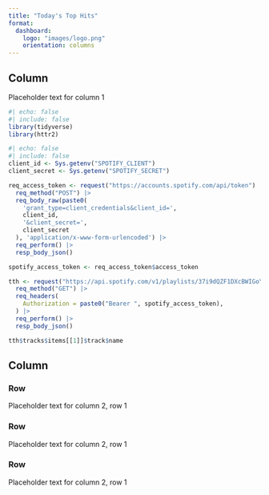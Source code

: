 ```yaml
---
title: "Today's Top Hits"
format:
  dashboard: 
    logo: "images/logo.png"
    orientation: columns
---
```


## Column {width="35%"}

Placeholder text for column 1

```r
#| echo: false
#| include: false
library(tidyverse)
library(httr2)
```

```r
#| echo: false
#| include: false
client_id <- Sys.getenv("SPOTIFY_CLIENT")
client_secret <- Sys.getenv("SPOTIFY_SECRET")

req_access_token <- request("https://accounts.spotify.com/api/token") |> 
  req_method("POST") |> 
  req_body_raw(paste0(
    'grant_type=client_credentials&client_id=',
    client_id,
    '&client_secret=',
    client_secret
  ), 'application/x-www-form-urlencoded') |> 
  req_perform() |>
  resp_body_json()

spotify_access_token <- req_access_token$access_token
```

```r
tth <- request("https://api.spotify.com/v1/playlists/37i9dQZF1DXcBWIGoYBM5M") |> 
  req_method("GET") |> 
  req_headers(
    Authorization = paste0("Bearer ", spotify_access_token),
  ) |> 
  req_perform() |>
  resp_body_json()

tth$tracks$items[[1]]$track$name
```

## Column {width="65%"}

### Row {height="10%"}

Placeholder text for column 2, row 1

### Row {height="70%"}

Placeholder text for column 2, row 1

### Row {height="20%"}

Placeholder text for column 2, row 1
